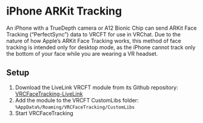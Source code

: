 # iPhone ARKit Tracking

An iPhone with a TrueDepth camera or A12 Bionic Chip can send ARKit Face Tracking (“PerfectSync”) data to VRCFT for use in VRChat. 
Due to the nature of how Apple’s ARKit Face Tracking works, this method of face tracking is intended only for desktop mode, as the iPhone cannot track only the bottom of your face while you are wearing a VR headset.

## Setup

1. Download the LiveLink VRCFT module from its Github repository: [VRCFaceTracking-LiveLink](https://github.com/Dazbme/VRCFaceTracking-LiveLink)
2. Add the module to the VRCFT CustomLibs folder: `%AppData%/Roaming/VRCFaceTracking/CustomLibs`
3. Start VRCFaceTracking
